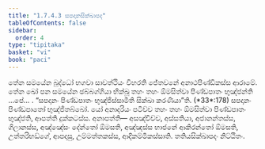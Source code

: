 ```yaml
---
title: "1.7.4.3 සපදානසික්ඛාපද"
tableOfContents: false
sidebar:
  order: 4
type: "tipitaka"
basket: "vi"
book: "paci"
---
```



<DynamicBreadcrumb />

<Division number="608" book="paci">

<Paragraph number="1845" book="paci">
තේන සමයේන බුද්ධෝ භගවා සාවත්ථියං විහරති ජේතවනේ අනාථපිණ්ඩිකස්ස ආරාමේ. තේන ඛෝ පන සමයේන ඡබ්බග්ගියා භික්ඛූ තහං තහං ඕමසිත්වා පිණ්ඩපාතං භුඤ්ජන්ති …පේ… .
</Paragraph>

<Paragraph number="1846" book="paci">
<Emphasis>“සපදානං පිණ්ඩපාතං භුඤ්ජිස්සාමීති සික්ඛා කරණීයා”</Emphasis>ති. (*33*:<Emphasis>178</Emphasis>)
</Paragraph>

<Paragraph number="1847" book="paci">
සපදානං පිණ්ඩපාතෝ භුඤ්ජිතබ්බෝ. යෝ අනාදරියං පටිච්ච තහං තහං ඕමසිත්වා පිණ්ඩපාතං භුඤ්ජති, ආපත්ති දුක්කටස්ස.
</Paragraph>

<Paragraph number="1848" book="paci">
අනාපත්ති— අසඤ්චිච්ච, අස්සතියා, අජානන්තස්ස, ගිලානස්ස, අඤ්ඤේසං දේන්තෝ ඕමසති, අඤ්ඤස්ස භාජනේ ආකිරන්තෝ ඕමසති, උත්තරිභඞ්ගේ, ආපදාසු, උම්මත්තකස්ස, ආදිකම්මිකස්සාති.

</Paragraph>
</Division>

<Paragraph number="1849" type="center" book="paci">
තතියසික්ඛාපදං නිට්ඨිතං.
</Paragraph>